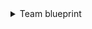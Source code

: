 <details>
<summary>Team blueprint</summary>

```json showLineNumbers
{
  "identifier": "azureDevopsTeam",
  "title": "Azure Devops Team",
  "icon": "AzureDevops",
  "schema": {
    "properties": {
      "url": {
        "icon": "DefaultProperty",
        "title": "URL",
        "type": "string",
        "format": "url"
      },
      "description": {
        "title": "Description",
        "type": "string",
        "icon": "DefaultProperty"
      }
    },
    "required": []
  },
  "mirrorProperties": {},
  "calculationProperties": {},
  "aggregationProperties": {},
  "relations": {}
}
```

</details>
